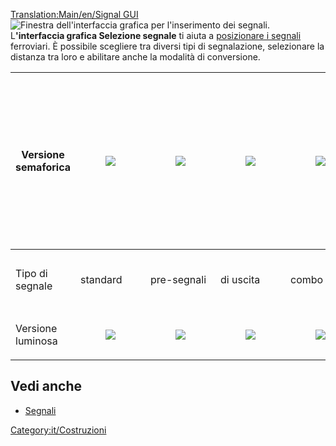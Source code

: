 [[Translation:Main/en/Signal GUI]]{{en/-}}
[[File:it/Signal Selection.png|frame|right|Finestra dell'interfaccia grafica per l'inserimento dei segnali.]]
L''''interfaccia grafica Selezione segnale''' ti aiuta a [[Main/it/Piazzare segnali|posizionare i segnali]] ferroviari. È possibile scegliere tra diversi tipi di segnalazione, selezionare la distanza tra loro e abilitare anche la modalità di conversione.

{|{{wikitable}}
!Versione semaforica
|[[File:en/Signal Semaphore.png|center|]]
|[[File:en/Signal Semaphore Pre-Signal.png|center|]]
|[[File:en/Signal Semaphore Exit-Signal.png|center|]]
|[[File:en/Signal Semaphore Combo-Signal.png|center|]]
|[[File:en/Signal Semaphore Path.png|center|]]
|[[File:en/Signal Semaphore Path One-Way.png|center|]]
<!-- inizio tabella nidificata per gli ultimi due pulsanti dell'interfaccia. Nidificata nell'ultima colonna ridotta ad un'unica cella con rowspan. -->
|style="padding: 0px;" rowspan="3"|
{|style="border-collapse: collapse;"
|style="border-top: 0; border-left: 0; border-bottom: 1; border-right: 0;"|Converte nel segnale selezionato 
[[File:en/Signal Convert.png|center|]]
|-
|style="border-top: 1; border-left: 0; border-bottom: 0; border-right: 0;"|Densità segnali autoposati
[[File:en/Signal Density.png|center|]]
|} <!-- Fine tabella nidificata -->
|-
!Tipo di segnale
|standard||pre-segnali||di uscita||combo||di percorso||di percorso a senso unico
|-
!Versione luminosa
|[[File:en/Signal Electric.png|center|]]
|[[File:en/Signal Electric Pre-Signal.png|center|]]
|[[File:en/Signal Electric Exit-Signal.png|center|]]
|[[File:en/Signal Electric Combo-Signal.png|center|]]
|[[File:en/Signal Electric Path.png|center|]]
|[[File:en/Signal Electric Path One-Way.png|center|]]
|}

==Vedi anche==
*[[Main/it/Segnali|Segnali]]

[[Category:it/Costruzioni]]